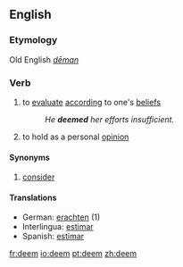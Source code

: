 ==English==
===Etymology===
Old English ''[[dēman]]''
===Verb===
{{en-verb}}

# to [[evaluate]] [[according]] to one's [[belief]]s
#:''He '''deemed''' her efforts insufficient.''
# to hold as a personal [[opinion]]

====Synonyms====
# [[consider]]

====Translations====
*German: [[erachten]] (1)
*Interlingua: [[estimar]]
*Spanish: [[estimar]]

[[fr:deem]]
[[io:deem]]
[[pt:deem]]
[[zh:deem]]